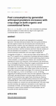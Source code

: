 ```yaml
---
output: github_document
---
```


```r
knitr::opts_chunk$set(echo = TRUE)
```

<style> 
body{
  font-size: 2pt;
}
</style>

# Pest consumption by generalist arthropod predators increases with crop stage in both organic and conventional farms

Hsu, G.-C., J.-A. Ou, and C.-K. Ho. 2021. Pest consumption by generalist arthropod predators increases withcrop stage in both organic and conventional farms. _Ecosphere_ 12:e03625. 

## Abstract
Biocontrol agents are critical for pest management in sustainable agriculture. Generalist arthropod predators may hold a great potential as biocontrol agents because they are ubiquitous and consume pests in agroecosystems. However, their diet composition over the entire crop season has rarely been quantified, which hinders our ability to assess their biocontrol potential in real field conditions that foster temporal dynamics of pest and alternative prey populations. To fill this knowledge gap, we surveyed arthropod communities over crop stages in organic and conventional rice farms (n = 7 each) and used stable isotope analysis (δ^13^C and δ^15^N) to quantify the diet composition of generalist arthropod predators over time. We aimed to (1) examine the resource partitioning (trophic niches) in these predators, (2) quantify these predators’ diet composition from potential prey sources (rice herbivores, tourist herbivores, and detritivores), and (3) investigate the effects of farm type (organic/conventional) and crop stage (tillering/flowering/ripening stage) on pest (rice herbivore) consumption by the predators. The results show that generalist predators in both organic and conventional farms shifted trophic niches over the crop season and consumed a higher percentage of rice herbivores at late than at early crop stages (e.g., 90–93% at ripening vs. 34–55% at tillering), suggesting an increasing biocontrol value over time regardless of farm type. Surprisingly, generalist predators consumed higher proportions of rice herbivores in conventional than organic farms at tillering and flowering stages, highlighting their underappreciated potential as biocontrol agents in conventional farms. These results demonstrate that although generalist arthropod predators do consume non-pest alternative prey, they have a high biocontrol potential (per capita pest consumption) in both organic and conventional rice farms. We encourage modern agriculture to develop techniques to support robust populations of these predators and the ecosystem services that they provide.

## Article link
[https://doi.org/10.1002/ecs2.3625](https://doi.org/10.1002/ecs2.3625)






